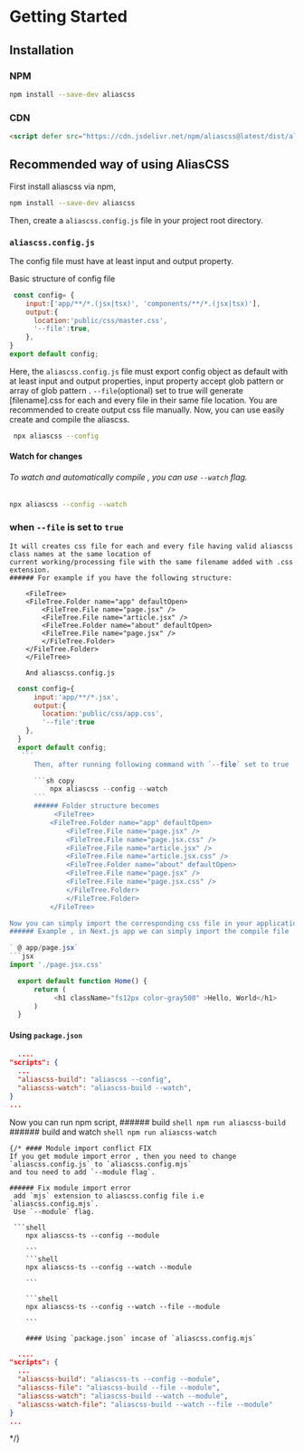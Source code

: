 

# Getting Started

## Installation 

### NPM 
```sh copy
npm install --save-dev aliascss
```

### CDN 
```html copy
<script defer src="https://cdn.jsdelivr.net/npm/aliascss@latest/dist/aliascss.js"></script>
```

## Recommended way of using AliasCSS

First install aliascss via npm,

```sh copy
npm install --save-dev aliascss
```

Then, create a `aliascss.config.js` file in your project root directory.

### `aliascss.config.js`
 The config file must have at least input and output property.

 Basic structure of config file
```js copy  showLineNumbers filename="aliascss.config.js"
 const config= {
    input:['app/**/*.(jsx|tsx)', 'components/**/*.(jsx|tsx)'],
    output:{
      location:'public/css/master.css',
      '--file':true,
    },
}
export default config;
```
Here, the `aliascss.config.js` file must export config object as default with at least input and output properties, input property accept glob pattern or array of glob pattern .
`--file`(optional) set to true  will generate [filename].css for each and every file in their same file location.
<Callout type="info">
You are recommended to create output css file manually.
</Callout>
Now, you can use easily create and compile the aliascss.

```sh copy
 npx aliascss --config
  ```

  #### Watch for changes

  ###### To watch and automatically compile , you can use  ` --watch ` flag.

  ```sh copy
  npx aliascss --config --watch
  ```

### when `--file` is set to `true`  
    It will creates css file for each and every file having valid aliascss class names at the same location of 
    current working/processing file with the same filename added with .css extension.
    ###### For example if you have the following structure:

        <FileTree>
        <FileTree.Folder name="app" defaultOpen>
            <FileTree.File name="page.jsx" />
            <FileTree.File name="article.jsx" />
            <FileTree.Folder name="about" defaultOpen>
            <FileTree.File name="page.jsx" />
            </FileTree.Folder>
        </FileTree.Folder>
        </FileTree>

        And aliascss.config.js 

  ```js  copy
    const config={
        input:'app/**/*.jsx',
        output:{
          location:'public/css/app.css',
          '--file':true
      },
    }
    export default config;
     ```
        Then, after running following command with `--file` set to true

        ```sh copy
            npx aliascss --config --watch
        ```
        ###### Folder structure becomes
             <FileTree>
            <FileTree.Folder name="app" defaultOpen>
                <FileTree.File name="page.jsx" />
                <FileTree.File name="page.jsx.css" />
                <FileTree.File name="article.jsx" />
                <FileTree.File name="article.jsx.css" />
                <FileTree.Folder name="about" defaultOpen>
                <FileTree.File name="page.jsx" />
                <FileTree.File name="page.jsx.css" />
                </FileTree.Folder>
                </FileTree.Folder>
            </FileTree>

  Now you can simply import the corresponding css file in your application which support components based css import like next.js / sveltekit 
###### Example , in Next.js app we can simply import the compile file

  ` @ app/page.jsx`
  ```jsx
  import './page.jsx.css'

    export default function Home() {
        return (
             <h1 className="fs12px color-gray500" >Hello, World</h1>
        )
    }
  
  ```

  #### Using `package.json`
  ```json
    ....
 "scripts": {
    ...
    "aliascss-build": "aliascss --config",
    "aliascss-watch": "aliascss-build --watch",
  }
  ...
  ```
  Now you can run npm script,
    ###### build
    ```shell
    npm run aliascss-build
    ```
    ###### build and watch
    ```shell
    npm run aliascss-watch
    ```
   
    {/* #### Module import conflict FIX
    If you get module import error , then you need to change `aliascss.config.js` to `aliascss.config.mjs`
    and tou need to add `--module flag`.

    ###### Fix module import error
     add `mjs` extension to aliascss.config file i.e `aliascss.config.mjs`.
     Use `--module` flag.

     ```shell
        npx aliascss-ts --config --module 

        ```
        ```shell
        npx aliascss-ts --config --watch --module 

        ```

        ```shell
        npx aliascss-ts --config --watch --file --module 

        ``` 

        #### Using `package.json` incase of `aliascss.config.mjs` 
  ```json
    ....
 "scripts": {
    ...
    "aliascss-build": "aliascss-ts --config --module",
    "aliascss-file": "aliascss-build --file --module",
    "aliascss-watch": "aliascss-build --watch --module",
    "aliascss-watch-file": "aliascss-build --watch --file --module"
  }
  ...
  ```
  */}